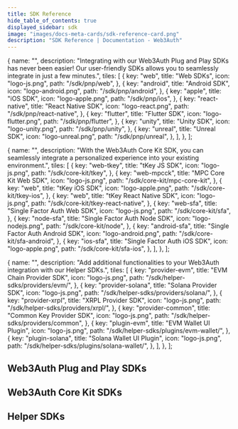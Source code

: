 ```yaml
---
title: SDK Reference
hide_table_of_contents: true
displayed_sidebar: sdk
image: "images/docs-meta-cards/sdk-reference-card.png"
description: "SDK Reference | Documentation - Web3Auth"
---
```



  {
    name: "",
    description:
      "Integrating with our Web3Auth Plug and Play SDKs has never been easier! Our user-friendly SDKs allows you to seamlessly integrate in just a few minutes.",
    tiles: [
      {
        key: "web",
        title: "Web SDKs",
        icon: "logo-js.png",
        path: "/sdk/pnp/web",
      },
      {
        key: "android",
        title: "Android SDK",
        icon: "logo-android.png",
        path: "/sdk/pnp/android",
      },
      {
        key: "apple",
        title: "iOS SDK",
        icon: "logo-apple.png",
        path: "/sdk/pnp/ios",
      },
      {
        key: "react-native",
        title: "React Native SDK",
        icon: "logo-react.png",
        path: "/sdk/pnp/react-native",
      },
      {
        key: "flutter",
        title: "Flutter SDK",
        icon: "logo-flutter.png",
        path: "/sdk/pnp/flutter",
      },
      {
        key: "unity",
        title: "Unity SDK",
        icon: "logo-unity.png",
        path: "/sdk/pnp/unity",
      },
      {
        key: "unreal",
        title: "Unreal SDK",
        icon: "logo-unreal.png",
        path: "/sdk/pnp/unreal",
      },
    ],
  },
];

  {
    name: "",
    description: "With the Web3Auth Core Kit SDK, you can seamlessly integrate a personalized experience into your existing environment.",
    tiles: [
      {
        key: "web-tkey",
        title: "tKey JS SDK",
        icon: "logo-js.png",
        path: "/sdk/core-kit/tkey",
      },
      {
        key: "web-mpcck",
        title: "MPC Core Kit Web SDK",
        icon: "logo-js.png",
        path: "/sdk/core-kit/mpc-core-kit",
      },
      {
        key: "web",
        title: "tKey iOS SDK",
        icon: "logo-apple.png",
        path: "/sdk/core-kit/tkey-ios",
      },
      {
        key: "web",
        title: "tKey React Native SDK",
        icon: "logo-js.png",
        path: "/sdk/core-kit/tkey-react-native",
      },
      {
        key: "web-sfa",
        title: "Single Factor Auth Web SDK",
        icon: "logo-js.png",
        path: "/sdk/core-kit/sfa",
      },
      {
        key: "node-sfa",
        title: "Single Factor Auth Node SDK",
        icon: "logo-nodejs.png",
        path: "/sdk/core-kit/node",
      },
      {
        key: "android-sfa",
        title: "Single Factor Auth Android SDK",
        icon: "logo-android.png",
        path: "/sdk/core-kit/sfa-android",
      },
      {
        key: "ios-sfa",
        title: "Single Factor Auth iOS SDK",
        icon: "logo-apple.png",
        path: "/sdk/core-kit/sfa-ios",
      },
    ],
  },
];

  {
    name: "",
    description: "Add additional functionalities to your Web3Auth integration with our Helper SDKs.",
    tiles: [
      {
        key: "provider-evm",
        title: "EVM Chain Provider SDK",
        icon: "logo-js.png",
        path: "/sdk/helper-sdks/providers/evm/",
      },
      {
        key: "provider-solana",
        title: "Solana Provider SDK",
        icon: "logo-js.png",
        path: "/sdk/helper-sdks/providers/solana/",
      },
      {
        key: "provider-xrpl",
        title: "XRPL Provider SDK",
        icon: "logo-js.png",
        path: "/sdk/helper-sdks/providers/xrpl/",
      },
      {
        key: "provider-common",
        title: "Common Key Provider SDK",
        icon: "logo-js.png",
        path: "/sdk/helper-sdks/providers/common",
      },
      {
        key: "plugin-evm",
        title: "EVM Wallet UI Plugin",
        icon: "logo-js.png",
        path: "/sdk/helper-sdks/plugins/evm-wallet/",
      },
      {
        key: "plugin-solana",
        title: "Solana Wallet UI Plugin",
        icon: "logo-js.png",
        path: "/sdk/helper-sdks/plugins/solana-wallet/",
      },
    ],
  },
];

## Web3Auth Plug and Play SDKs

<Tiles tileGroups={PlugAndPlayGroupsData} />

## Web3Auth Core Kit SDKs

<Tiles tileGroups={CoreKitGroupsData} />

## Helper SDKs

<Tiles tileGroups={HelperSDKGroupData} />
